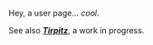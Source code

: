 Hey, a user page... ''cool''.

See also '''''[[User:Jetscream/Tirpitz|Tirpitz]]''''', a work in progress.